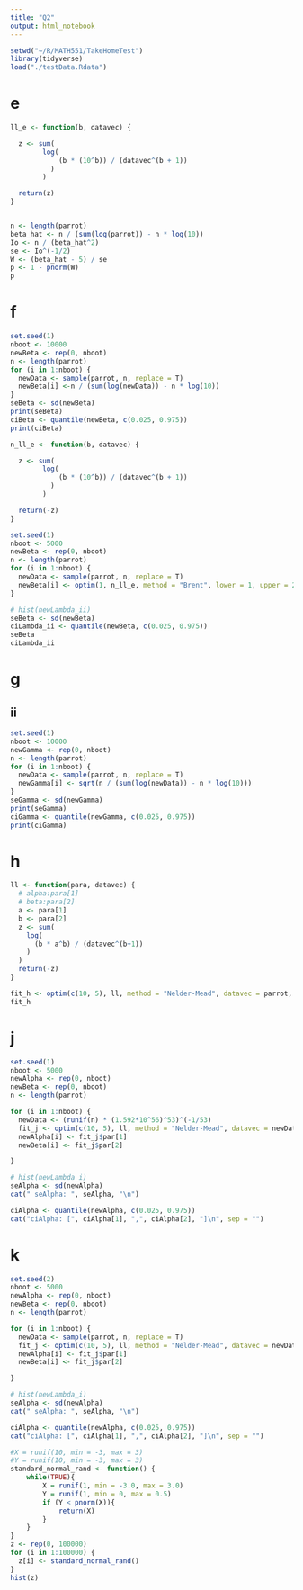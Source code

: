 ```yaml
---
title: "Q2"
output: html_notebook
---
```


```r
setwd("~/R/MATH551/TakeHomeTest")
library(tidyverse)
load("./testData.Rdata")
```

# e
```r
ll_e <- function(b, datavec) {

  z <- sum(
        log(
            (b * (10^b)) / (datavec^(b + 1))
          )
        )

  return(z)
}


n <- length(parrot)
beta_hat <- n / (sum(log(parrot)) - n * log(10))
Io <- n / (beta_hat^2)
se <- Io^(-1/2)
W <- (beta_hat - 5) / se
p <- 1 - pnorm(W)
p
```

# f
```r
set.seed(1)
nboot <- 10000
newBeta <- rep(0, nboot)
n <- length(parrot)
for (i in 1:nboot) {
  newData <- sample(parrot, n, replace = T)
  newBeta[i] <-n / (sum(log(newData)) - n * log(10))
}
seBeta <- sd(newBeta)
print(seBeta)
ciBeta <- quantile(newBeta, c(0.025, 0.975))
print(ciBeta)
```

```r
n_ll_e <- function(b, datavec) {

  z <- sum(
        log(
            (b * (10^b)) / (datavec^(b + 1))
          )
        )

  return(-z)
}

set.seed(1)
nboot <- 5000
newBeta <- rep(0, nboot)
n <- length(parrot)
for (i in 1:nboot) {
  newData <- sample(parrot, n, replace = T)
  newBeta[i] <- optim(1, n_ll_e, method = "Brent", lower = 1, upper = 20, data = newData)$par
}

# hist(newLambda_ii)
seBeta <- sd(newBeta)
ciLambda_ii <- quantile(newBeta, c(0.025, 0.975))
seBeta
ciLambda_ii
```

# g
## ii
```r
set.seed(1)
nboot <- 10000
newGamma <- rep(0, nboot)
n <- length(parrot)
for (i in 1:nboot) {
  newData <- sample(parrot, n, replace = T)
  newGamma[i] <- sqrt(n / (sum(log(newData)) - n * log(10)))
}
seGamma <- sd(newGamma)
print(seGamma)
ciGamma <- quantile(newGamma, c(0.025, 0.975))
print(ciGamma)
```

# h
```r
ll <- function(para, datavec) {
  # alpha:para[1]
  # beta:para[2]
  a <- para[1]
  b <- para[2]
  z <- sum(
    log(
      (b * a^b) / (datavec^(b+1))
    )
  )
  return(-z)
}

fit_h <- optim(c(10, 5), ll, method = "Nelder-Mead", datavec = parrot, hessian = T)
fit_h
```
# j
```r
set.seed(1)
nboot <- 5000
newAlpha <- rep(0, nboot)
newBeta <- rep(0, nboot)
n <- length(parrot)

for (i in 1:nboot) {
  newData <- (runif(n) * (1.592*10^56)^53)^(-1/53)
  fit_j <- optim(c(10, 5), ll, method = "Nelder-Mead", datavec = newData, hessian = T)
  newAlpha[i] <- fit_j$par[1]
  newBeta[i] <- fit_j$par[2]

}

# hist(newLambda_i)
seAlpha <- sd(newAlpha)
cat(" seAlpha: ", seAlpha, "\n")

ciAlpha <- quantile(newAlpha, c(0.025, 0.975))
cat("ciAlpha: [", ciAlpha[1], ",", ciAlpha[2], "]\n", sep = "")
```

# k
```r
set.seed(2)
nboot <- 5000
newAlpha <- rep(0, nboot)
newBeta <- rep(0, nboot)
n <- length(parrot)

for (i in 1:nboot) {
  newData <- sample(parrot, n, replace = T)
  fit_j <- optim(c(10, 5), ll, method = "Nelder-Mead", datavec = newData, hessian = T)
  newAlpha[i] <- fit_j$par[1]
  newBeta[i] <- fit_j$par[2]

}

# hist(newLambda_i)
seAlpha <- sd(newAlpha)
cat(" seAlpha: ", seAlpha, "\n")

ciAlpha <- quantile(newAlpha, c(0.025, 0.975))
cat("ciAlpha: [", ciAlpha[1], ",", ciAlpha[2], "]\n", sep = "")
```

```r
#X = runif(10, min = -3, max = 3)
#Y = runif(10, min = -3, max = 3)
standard_normal_rand <- function() {
    while(TRUE){
        X = runif(1, min = -3.0, max = 3.0)
        Y = runif(1, min = 0, max = 0.5)
        if (Y < pnorm(X)){
            return(X)
        }
    }
}
z <- rep(0, 100000)
for (i in 1:100000) {
  z[i] <- standard_normal_rand()
}
hist(z)
```

